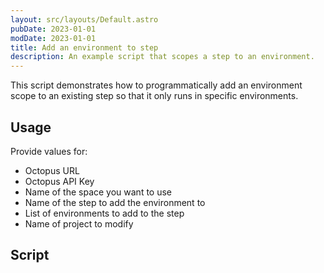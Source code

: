 ```yaml
---
layout: src/layouts/Default.astro
pubDate: 2023-01-01
modDate: 2023-01-01
title: Add an environment to step
description: An example script that scopes a step to an environment.
---
```


This script demonstrates how to programmatically add an environment scope to an existing step so that it only runs in specific environments.

## Usage

Provide values for:

- Octopus URL
- Octopus API Key
- Name of the space you want to use
- Name of the step to add the environment to
- List of environments to add to the step
- Name of project to modify

## Script

<AddEnvironmentToStepScripts />